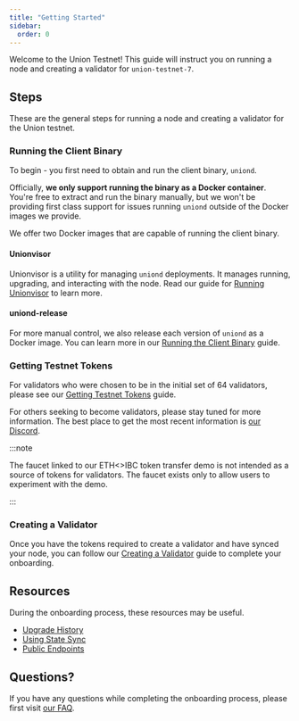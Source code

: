 ```yaml
---
title: "Getting Started"
sidebar:
  order: 0
---
```


Welcome to the Union Testnet! This guide will instruct you on running a node and creating a validator for `union-testnet-7`.

## Steps

These are the general steps for running a node and creating a validator for the Union testnet.

### Running the Client Binary

To begin - you first need to obtain and run the client binary, `uniond`.

Officially, **we only support running the binary as a Docker container**. You're free to extract and run the binary manually, but we won't be providing first class support for issues running `uniond` outside of the Docker images we provide.

We offer two Docker images that are capable of running the client binary.

#### Unionvisor

Unionvisor is a utility for managing `uniond` deployments. It manages running, upgrading, and interacting with the node. Read our guide for [Running Unionvisor](/docs/joining-testnet/unionvisor/) to learn more.

#### uniond-release

For more manual control, we also release each version of `uniond` as a Docker image. You can learn more in our [Running the Client Binary](/docs/joining-testnet/obtaining-uniond/) guide.

### Getting Testnet Tokens

For validators who were chosen to be in the initial set of 64 validators, please see our [Getting Testnet Tokens](/docs/joining-testnet/getting-tokens/) guide.

For others seeking to become validators, please stay tuned for more information. The best place to get the most recent information is [our Discord](https://discord.union.build).

:::note

The faucet linked to our ETH\<\>IBC token transfer demo is not intended as a source of tokens for validators. The faucet exists only to allow users to experiment with the demo.

:::

### Creating a Validator

Once you have the tokens required to create a validator and have synced your node, you can follow our [Creating a Validator](/docs/joining-testnet/creating-validators/) guide to complete your onboarding.

## Resources

During the onboarding process, these resources may be useful.

- [Upgrade History](/docs/joining-testnet/upgrade-history/)
- [Using State Sync](/docs/joining-testnet/state-sync/)
- [Public Endpoints](/docs/joining-testnet/public-endpoints/)

## Questions?

If you have any questions while completing the onboarding process, please first visit [our FAQ](/docs/joining-testnet/faq/).

